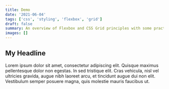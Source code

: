 ```yaml
---
title: Demo
date: '2021-06-04'
tags: ['css', 'styling', 'flexbox', 'grid']
draft: false
summary: An overview of Flexbox and CSS Grid principles with some practical examples.
images: []
---
```


## My Headline

Lorem ipsum dolor sit amet, consectetur adipiscing elit. Quisque maximus pellentesque dolor non egestas. In sed tristique elit. Cras vehicula, nisl vel ultricies gravida, augue nibh laoreet arcu, et tincidunt augue dui non elit. Vestibulum semper posuere magna, quis molestie mauris faucibus ut.

<TestComponent name="Timothy" />
